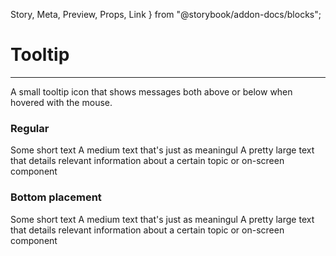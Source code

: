 
  Story,
  Meta,
  Preview,
  Props,
  Link
} from "@storybook/addon-docs/blocks";

<Meta title="Misc/Tooltip" component={Tooltip} />

# Tooltip
<hr />

A small tooltip icon that shows messages both above or below when hovered with the mouse.


### Regular
<Preview withSource="open">
  <Story name="Regular">
    <Box horizontal>
      <Tooltip>Some short text</Tooltip>
      <Tooltip size={24}>A medium text that's just as meaningul</Tooltip>
      <Tooltip size={32} color="#ff0057">A pretty large text that details relevant information about a certain topic or on-screen component</Tooltip>
    </Box>
  </Story>
</Preview>

### Bottom placement
<Preview withSource="open">
  <Story name="Bottom">
    <Box horizontal>
      <Tooltip bottom size={32} color="#ff0057">Some short text</Tooltip>
      <Tooltip bottom size={24} >A medium text that's just as meaningul</Tooltip>
      <Tooltip bottom>A pretty large text that details relevant information about a certain topic or on-screen component</Tooltip>
    </Box>
  </Story>
</Preview>



<Props of={Tooltip} />
